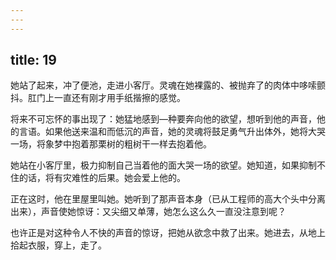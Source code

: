 ```yaml
---
---
---
```

title: 19
---



她站了起来，冲了便池，走进小客厅。灵魂在她裸露的、被抛弃了的肉体中哆嗦颤抖。肛门上一直还有刚才用手纸揩擦的感觉。

将来不可忘怀的事出现了：她猛地感到—种要奔向他的欲望，想听到他的声音，他的言语。如果他送来温和而低沉的声音，她的灵魂将鼓足勇气升出体外，她将大哭一场，将象梦中抱着那栗树的粗树干一样去抱着他。

她站在小客厅里，极力抑制自己当着他的面大哭一场的欲望。她知道，如果抑制不住的话，将有灾难性的后果。她会爱上他的。

正在这时，他在里屋里叫她。她听到了那声音本身（已从工程师的高大个头中分离出来），声音使她惊讶：又尖细又单薄，她怎么这么久一直没注意到呢？

也许正是对这种令人不快的声音的惊讶，把她从欲念中救了出来。她进去，从地上拾起衣服，穿上，走了。